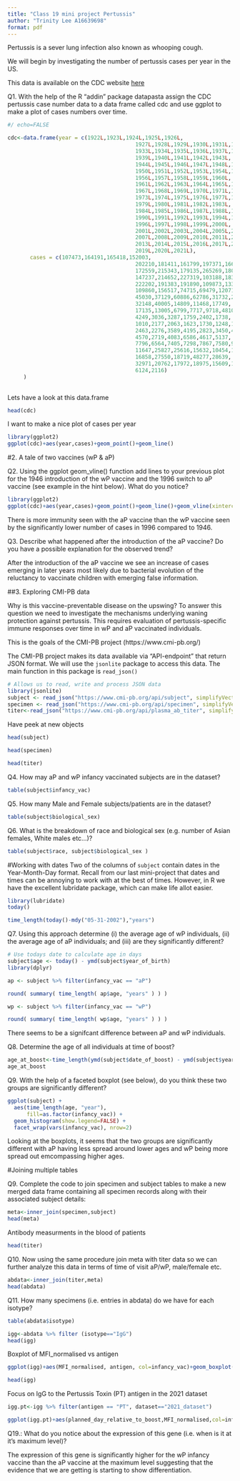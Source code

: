 ```yaml
---
title: "Class 19 mini project Pertussis"
author: "Trinity Lee A16639698"
format: pdf
---
```


Pertussis is a sever lung infection also known as whooping cough. 

We will begin by investigating the number of pertussis cases per year in the US.

This data is available on the CDC website [here](https://www.cdc.gov/pertussis/surv-reporting/cases-by-year.html)

Q1. With the help of the R “addin” package datapasta assign the CDC pertussis case number data to a data frame called cdc and use ggplot to make a plot of cases numbers over time.

```r
#/ echo=FALSE

cdc<-data.frame(year = c(1922L,1923L,1924L,1925L,1926L,
                                        1927L,1928L,1929L,1930L,1931L,1932L,
                                        1933L,1934L,1935L,1936L,1937L,1938L,
                                        1939L,1940L,1941L,1942L,1943L,
                                        1944L,1945L,1946L,1947L,1948L,1949L,
                                        1950L,1951L,1952L,1953L,1954L,1955L,
                                        1956L,1957L,1958L,1959L,1960L,
                                        1961L,1962L,1963L,1964L,1965L,1966L,
                                        1967L,1968L,1969L,1970L,1971L,1972L,
                                        1973L,1974L,1975L,1976L,1977L,1978L,
                                        1979L,1980L,1981L,1982L,1983L,
                                        1984L,1985L,1986L,1987L,1988L,1989L,
                                        1990L,1991L,1992L,1993L,1994L,1995L,
                                        1996L,1997L,1998L,1999L,2000L,
                                        2001L,2002L,2003L,2004L,2005L,2006L,
                                        2007L,2008L,2009L,2010L,2011L,2012L,
                                        2013L,2014L,2015L,2016L,2017L,2018L,
                                        2019L,2020L,2021L),
       cases = c(107473,164191,165418,152003,
                                        202210,181411,161799,197371,166914,
                                        172559,215343,179135,265269,180518,
                                        147237,214652,227319,103188,183866,
                                        222202,191383,191890,109873,133792,
                                        109860,156517,74715,69479,120718,68687,
                                        45030,37129,60886,62786,31732,28295,
                                        32148,40005,14809,11468,17749,
                                        17135,13005,6799,7717,9718,4810,3285,
                                        4249,3036,3287,1759,2402,1738,
                                        1010,2177,2063,1623,1730,1248,1895,
                                        2463,2276,3589,4195,2823,3450,4157,
                                        4570,2719,4083,6586,4617,5137,
                                        7796,6564,7405,7298,7867,7580,9771,
                                        11647,25827,25616,15632,10454,13278,
                                        16858,27550,18719,48277,28639,
                                        32971,20762,17972,18975,15609,18617,
                                        6124,2116)
     )
  
```

Lets have a look at this data.frame
```r
head(cdc)
```
I want to make a nice plot of cases per year

```r
library(ggplot2)
ggplot(cdc)+aes(year,cases)+geom_point()+geom_line()
```
#2. A tale of two vaccines (wP & aP)

Q2. Using the ggplot geom_vline() function add lines to your previous plot for the 1946 introduction of the wP vaccine and the 1996 switch to aP vaccine (see example in the hint below). What do you notice?

```r
library(ggplot2)
ggplot(cdc)+aes(year,cases)+geom_point()+geom_line()+geom_vline(xintercept=1946, linetype="dashed",col="blue")+geom_vline(xintercept = 1996, linetype="dashed",col="red")+geom_vline(xintercept = 2019,linetype="dashed", col="green")
```
There is more immunity seen with the aP vaccine than the wP vaccine seen by the significantly lower number of cases in 1996 compared to 1946. 

Q3. Describe what happened after the introduction of the aP vaccine? Do you have a possible explanation for the observed trend?

After the introduction of the aP vaccine we see an increase of cases emerging in later years most likely due to bacterial evolution of the reluctancy to vaccinate children with emerging false information.

##3. Exploring CMI-PB data

Why is this vaccine-preventable disease on the upswing? To answer this question we need to investigate the mechanisms underlying waning protection against pertussis. This requires evaluation of pertussis-specific immune responses over time in wP and aP vaccinated individuals.

This is the goals of the CMI-PB project (https://www.cmi-pb.org/)

The CMI-PB project makes its data available via "API-endpoint" that return JSON format. 
We will use the `jsonlite` package to access this data. The main function in this package is `read_json()`
```r
# Allows us to read, write and process JSON data
library(jsonlite)
subject <- read_json("https://www.cmi-pb.org/api/subject", simplifyVector = TRUE) 
specimen <- read_json("https://www.cmi-pb.org/api/specimen", simplifyVector = TRUE)
titer<-read_json("https://www.cmi-pb.org/api/plasma_ab_titer", simplifyVector = TRUE)
```
Have peek at new objects

```r
head(subject)
```
```r
head(specimen)
```

```r
head(titer)
```

Q4. How may aP and wP infancy vaccinated subjects are in the dataset?
```r
table(subject$infancy_vac)
```

Q5. How many Male and Female subjects/patients are in the dataset?
```r
table(subject$biological_sex)
```

Q6. What is the breakdown of race and biological sex (e.g. number of Asian females, White males etc…)?
```r
table(subject$race, subject$biological_sex )
```

#Working with dates
Two of the columns of `subject` contain dates in the Year-Month-Day format. Recall from our last mini-project that dates and times can be annoying to work with at the best of times. However, in R we have the excellent lubridate package, which can make life allot easier. 

```r
library(lubridate)
today()
```
```r
time_length(today()-mdy("05-31-2002"),"years")
```

Q7. Using this approach determine (i) the average age of wP individuals, (ii) the average age of aP individuals; and (iii) are they significantly different?

```r
# Use todays date to calculate age in days
subject$age <- today() - ymd(subject$year_of_birth)
library(dplyr)

ap <- subject %>% filter(infancy_vac == "aP")

round( summary( time_length( ap$age, "years" ) ) )

wp <- subject %>% filter(infancy_vac == "wP")

round( summary( time_length( wp$age, "years" ) ) )
```
There seems to be a signifcant difference between aP and wP individuals.  

Q8. Determine the age of all individuals at time of boost?
```r
age_at_boost<-time_length(ymd(subject$date_of_boost) - ymd(subject$year_of_birth),"year")
age_at_boost
```
Q9. With the help of a faceted boxplot (see below), do you think these two groups are significantly different?

```r
ggplot(subject) +
  aes(time_length(age, "year"),
      fill=as.factor(infancy_vac)) +
  geom_histogram(show.legend=FALSE) +
  facet_wrap(vars(infancy_vac), nrow=2) 

```
Looking at the boxplots, it seems that the two groups are significantly different with aP having less spread around lower ages and wP being more spread out emcompassing higher ages. 

#Joining multiple tables

Q9. Complete the code to join specimen and subject tables to make a new merged data frame containing all specimen records along with their associated subject details:

```r
meta<-inner_join(specimen,subject)
head(meta)
```

Antibody measurments in the blood of patients 

```r
head(titer)
```
Q10. Now using the same procedure join meta with titer data so we can further analyze this data in terms of time of visit aP/wP, male/female etc.

```r
abdata<-inner_join(titer,meta)
head(abdata)
```
Q11. How many specimens (i.e. entries in abdata) do we have for each isotype?

```r
table(abdata$isotype)
```


```r
igg<-abdata %>% filter (isotype=="IgG")
head(igg)
```
Boxplot of MFI_normalised  vs antigen

```r
ggplot(igg)+aes(MFI_normalised, antigen, col=infancy_vac)+geom_boxplot()
```

```r
head(igg)
```
Focus on IgG to the Pertussis Toxin (PT) antigen in the 2021 dataset
```r
igg.pt<-igg %>% filter(antigen == "PT", dataset=="2021_dataset")
```

```r
ggplot(igg.pt)+aes(planned_day_relative_to_boost,MFI_normalised,col=infancy_vac,group=subject_id)+geom_point()+geom_line()+geom_vline(xintercept = 0,linetype="dashed")+geom_vline(xintercept = 14,linetype="dashed")
```
Q19.: What do you notice about the expression of this gene (i.e. when is it at it’s maximum level)?

The expression of this gene is significantly higher for the wP infancy vaccine than the aP vaccine at the maximum level suggesting that the evidence that we are getting is starting to show differentiation. 
 